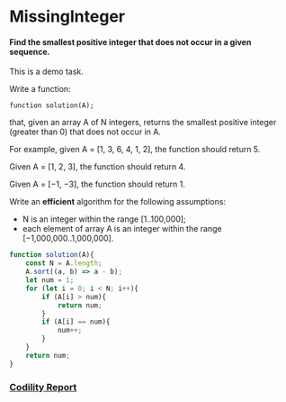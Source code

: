 # MissingInteger
#### Find the smallest positive integer that does not occur in a given sequence.

This is a demo task.

Write a function:

    function solution(A);

that, given an array A of N integers, returns the smallest positive integer (greater than 0) that does not occur in A.

For example, given A = [1, 3, 6, 4, 1, 2], the function should return 5.

Given A = [1, 2, 3], the function should return 4.

Given A = [−1, −3], the function should return 1.

Write an **efficient** algorithm for the following assumptions:

- N is an integer within the range [1..100,000];
- each element of array A is an integer within the range [−1,000,000..1,000,000].


```javascript
function solution(A){
    const N = A.length;
    A.sort((a, b) => a - b);
    let num = 1;
    for (let i = 0; i < N; i++){
        if (A[i] > num){
            return num;
        }
        if (A[i] == num){
            num++;
        }
    }
    return num;
}
```

### [Codility Report](https://app.codility.com/demo/results/trainingBJ5GT8-9TM/)
